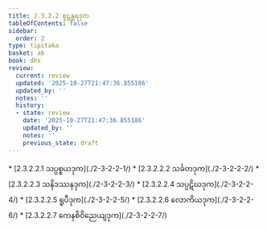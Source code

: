 ```yaml
---
title: 2.3.2.2 စူဠန္တရဒုက
tableOfContents: false
sidebar:
  order: 2
type: tipitaka
basket: ab
book: dhs
review:
  current: review
  updated: '2025-10-27T21:47:36.855186'
  updated_by: ''
  notes: ''
  history:
  - state: review
    date: '2025-10-27T21:47:36.855186'
    updated_by: ''
    notes: ''
    previous_state: draft
---
```



<ReviewStatus review={frontmatter.review} showDetails={true} />

<HypothesisAnnotation frontmatter={frontmatter} />

<DynamicBreadcrumb />



<TableOfContents book="dhs" section="2.3.2.2">
* [2.3.2.2.1 သပ္ပစ္စယဒုက](./2-3-2-2-1/)
* [2.3.2.2.2 သင်္ခတဒုက](./2-3-2-2-2/)
* [2.3.2.2.3 သနိဒဿနဒုက](./2-3-2-2-3/)
* [2.3.2.2.4 သပ္ပဋိဃဒုက](./2-3-2-2-4/)
* [2.3.2.2.5 ရူပီဒုက](./2-3-2-2-5/)
* [2.3.2.2.6 လောကိယဒုက](./2-3-2-2-6/)
* [2.3.2.2.7 ကေနစိဝိညေယျဒုက](./2-3-2-2-7/)
</TableOfContents>